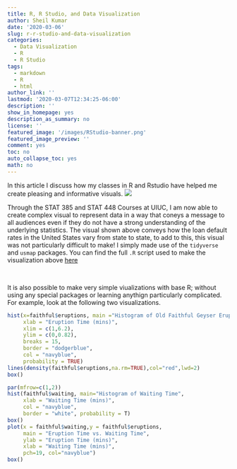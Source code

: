 ```yaml
---
title: R, R Studio, and Data Visualization
author: Sheil Kumar
date: '2020-03-06'
slug: r-r-studio-and-data-visualization
categories:
  - Data Visualization
  - R
  - R Studio
tags:
  - markdown
  - R
  - html
author_link: ''
lastmod: '2020-03-07T12:34:25-06:00'
description: ''
show_in_homepage: yes
description_as_summary: no
license: ''
featured_image: '/images/RStudio-banner.png'
featured_image_preview: ''
comment: yes
toc: no
auto_collapse_toc: yes
math: no  
---
```

In this article I discuss how my classes in R and Rstudio have helped me create pleasing and informative visuals.
<!--more-->
![](/images/USdefaults.jpeg)

Through the STAT 385 and STAT 448 Courses at UIUC, I am now able to create complex visual to represent data in a way that coneys a message to all audiences even if they do not have a strong understanding of the underlying statistics. The visual shown above conveys how the loan default rates in the United States vary from state to state, to add to this, this visual was not particularly difficult to make! I simply made use of the `tidyverse` and `usmap` packages. You can find the full `.R` script used to make the visualization above [here](/RScripts/data-challenge-1.R)  

\  
 
It is also possible to make very simple viualizations with base R; without using any special packages or learning anythign particularly complicated. For example, look at the following two visualizations.

```r
hist(x=faithful$eruptions, main ="Histogram of Old Faithful Geyser Eruption Time",
     xlab = "Eruption Time (mins)",
     xlim = c(1,6.2),
     ylim = c(0,0.82),
     breaks = 15,
     border = "dodgerblue",
     col = "navyblue",
     probability = TRUE)
lines(density(faithful$eruptions,na.rm=TRUE),col="red",lwd=2)
box()
```

```r
par(mfrow=c(1,2))
hist(faithful$waiting, main="Histogram of Waiting Time",
     xlab = "Waiting Time (mins)",
     col = "navyblue",
     border = "white", probability = T)
box()
plot(x = faithful$waiting,y = faithful$eruptions, 
     main = "Eruption Time vs. Waiting Time", 
     ylab = "Eruption Time (mins)", 
     xlab = "Waiting Time (mins)",
     pch=19, col="navyblue")
box()
```


